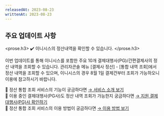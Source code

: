 ```yaml
---
releasedAt: 2023-08-23
writtenAt: 2023-08-23
---
```



## 주요 업데이트 사항

<prose.h3>
  <Recon />
  ✔️ 이니시스의 정산내역을 확인할 수 있습니다.
</prose.h3>

이번 업데이트를 통해 이니시스를 포함한 주요 10개 결제대행사(PG)/간편결제사의 정산 내역을 조회할 수 있습니다.
관리자콘솔 메뉴 [결제사 정산] - [통합 내역 조회]에서 정산 내역을 조회할 수 있으며, 이니시스의 경우 8월 1일 결제건부터 조회가 가능하오니 이용에 참고하시기 바랍니다.

📍 정산 통합 조회 서비스의 기능이 궁금하다면 [→ 서비스 소개 보기](https://guide.portone.io/a89f61e5-4545-41ae-9b72-14f506adcac6)\
📍 이용 중인 결제대행사(PG사)도 정산 내역 조회가 가능한지 궁금하다면 [→ 지원 결제대행사(PG)사 확인하기](https://guide.portone.io/a89f61e5-4545-41ae-9b72-14f506adcac6)\
📍 정산 통합 조회 서비스의 이용 방법이 궁금하다면 [→ 이용 방법 보기](https://guide.portone.io/92af7604-5813-48fa-a186-82e8e7356a3e)

